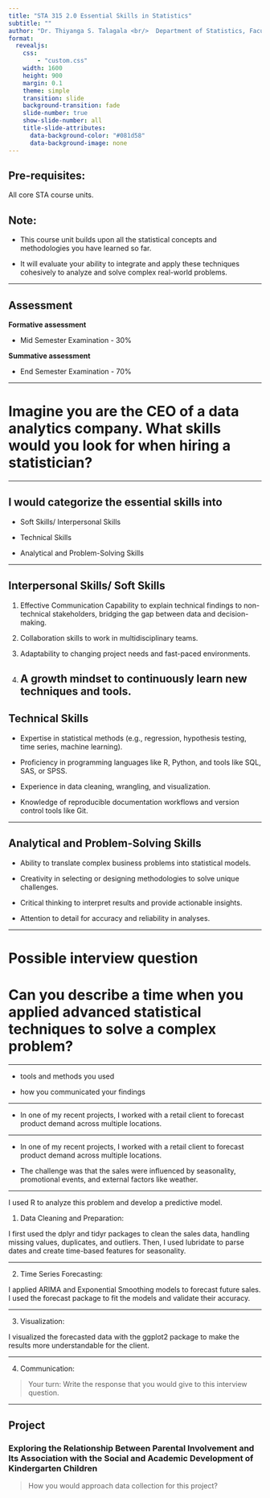 ```yaml
---
title: "STA 315 2.0 Essential Skills in Statistics"
subtitle: ""
author: "Dr. Thiyanga S. Talagala <br/>  Department of Statistics, Faculty of Applied Sciences <br/> University of Sri Jayewardenepura, Sri Lanka"
format:
  revealjs:
    css:
        - "custom.css"
    width: 1600
    height: 900
    margin: 0.1
    theme: simple
    transition: slide
    background-transition: fade
    slide-number: true
    show-slide-number: all
    title-slide-attributes: 
      data-background-color: "#081d58"
      data-background-image: none
---
```


## Pre-requisites:

All core STA course units.


## Note:

- This course unit builds upon all the statistical concepts and methodologies you have learned so far. 

- It will evaluate your ability to integrate and apply these techniques cohesively to analyze and solve complex real-world problems.

---

## Assessment


**Formative assessment**

- Mid Semester Examination - 30\%

**Summative assessment**

- End Semester Examination - 70\%

---


# Imagine you are the CEO of a data analytics company. What skills would you look for when hiring a statistician?



---

##  I would categorize the essential skills into 

- Soft Skills/  Interpersonal Skills

- Technical Skills

- Analytical and Problem-Solving Skills

---

##  Interpersonal Skills/ Soft Skills

1. Effective Communication
    Capability to explain technical findings to non-technical stakeholders, bridging the gap between data and decision-making.

2. Collaboration skills to work in multidisciplinary teams.

3. Adaptability to changing project needs and fast-paced environments.

4. A growth mindset to continuously learn new techniques and tools.
---

## Technical Skills

- Expertise in statistical methods (e.g., regression, hypothesis testing, time series, machine learning).

- Proficiency in programming languages like R, Python, and tools like SQL, SAS, or SPSS.

- Experience in data cleaning, wrangling, and visualization.

- Knowledge of reproducible documentation workflows and version control tools like Git.

---

## Analytical and Problem-Solving Skills

- Ability to translate complex business problems into statistical models.

- Creativity in selecting or designing methodologies to solve unique challenges.

- Critical thinking to interpret results and provide actionable insights.

- Attention to detail for accuracy and reliability in analyses.

---

# Possible interview question


# Can you describe a time when you applied advanced statistical techniques to solve a complex problem? 


---



- tools and methods you used 

- how you communicated your findings 

---

- In one of my recent projects, I worked with a retail client to forecast product demand across multiple locations.

---

- In one of my recent projects, I worked with a retail client to forecast product demand across multiple locations.

 
- The challenge was that the sales were influenced by seasonality, promotional events, and external factors like weather. 

---

I used R to analyze this problem and develop a predictive model. 


1. Data Cleaning and Preparation:

I first used the dplyr and tidyr packages to clean the sales data, handling missing values, duplicates, and outliers. Then, I used lubridate to parse dates and create time-based features for seasonality.

---

2. Time Series Forecasting:

I applied ARIMA and Exponential Smoothing models to forecast future sales. I used the forecast package to fit the models and validate their accuracy.

---

3. Visualization:

I visualized the forecasted data with the ggplot2 package to make the results more understandable for the client.

---

4. Communication:

> Your turn: Write the response that you would give to this interview question.

---
## Project

### Exploring the Relationship Between Parental Involvement and Its Association with the Social and Academic Development of Kindergarten Children

> How you would approach data collection for this project?